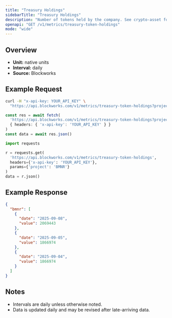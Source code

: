 ```yaml
---
title: "Treasury Holdings"
sidebarTitle: "Treasury Holdings"
description: "Number of tokens held by the company. See crypto-asset for asset indicator"
openapi: "GET /v1/metrics/treasury-token-holdings"
mode: "wide"
---
```


## Overview

- **Unit:** native units
- **Interval:** daily
- **Source:** Blockworks

## Example Request

<CodeGroup>

```bash cURL
curl -H "x-api-key: YOUR_API_KEY" \
  "https://api.blockworks.com/v1/metrics/treasury-token-holdings?project=BMNR"
```

```typescript TypeScript
const res = await fetch(
  'https://api.blockworks.com/v1/metrics/treasury-token-holdings?project=BMNR',
  { headers: { 'x-api-key': 'YOUR_API_KEY' } }
)
const data = await res.json()
```

```python Python
import requests

r = requests.get(
  'https://api.blockworks.com/v1/metrics/treasury-token-holdings',
  headers={'x-api-key': 'YOUR_API_KEY'},
  params={'project': 'BMNR'}
)
data = r.json()
```

</CodeGroup>

## Example Response

```json
{
  "bmnr": [
    {
      "date": "2025-09-08",
      "value": 2069443
    },
    {
      "date": "2025-09-05",
      "value": 1866974
    },
    {
      "date": "2025-09-04",
      "value": 1866974
    }
  ]
}
```

## Notes
- Intervals are daily unless otherwise noted.
- Data is updated daily and may be revised after late-arriving data.
